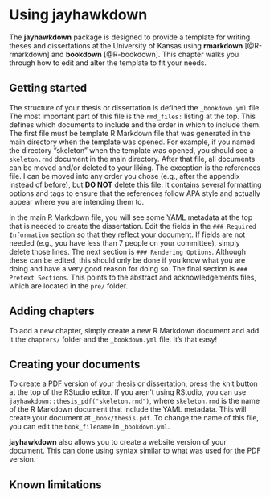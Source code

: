 # Using jayhawkdown

The **jayhawkdown** package is designed to provide a template for writing theses and dissertations at the University of Kansas using **rmarkdown** [@R-rmarkdown] and **bookdown** [@R-bookdown]. This chapter walks you through how to edit and alter the template to fit your needs.

## Getting started

The structure of your thesis or dissertation is defined the `_bookdown.yml` file. The most important part of this file is the `rmd_files:` listing at the top. This defines which documents to include and the order in which to include them. The first file must be template R Markdown file that was generated in the main directory when the template was opened. For example, if you named the directory "skeleton" when the template was opened, you should see a `skeleton.rmd` document in the main directory. After that file, all documents can be moved and/or deleted to your liking. The exception is the references file. I can be moved into any order you chose (e.g., after the appendix instead of before), but **DO NOT** delete this file. It contains several formatting options and tags to ensure that the references follow APA style and actually appear where you are intending them to.

In the main R Markdown file, you will see some YAML metadata at the top that is needed to create the dissertation. Edit the fields in the `### Required Information` section so that they reflect your document. If fields are not needed (e.g., you have less than 7 people on your committee), simply delete those lines. The next section is `### Rendering Options`. Although these can be edited, this should only be done if you know what you are doing and have a very good reason for doing so. The final section is `### Pretext Sections`. This points to the abstract and acknowledgements files, which are located in the `pre/` folder.

## Adding chapters

To add a new chapter, simply create a new R Markdown document and add it the `chapters/` folder and the `_bookdown.yml` file. It's that easy!

## Creating your documents

To create a PDF version of your thesis or dissertation, press the knit button at the top of the RStudio editor. If you aren't using RStudio, you can use `jayhawkdown::thesis_pdf("skeleton.rmd")`, where `skeleton.rmd` is the name of the R Markdown document that include the YAML metadata. This will create your document at `_book/thesis.pdf`. To change the name of this file, you can edit the `book_filename` in `_bookdown.yml`.

**jayhawkdown** also allows you to create a website version of your document. This can done using syntax similar to what was used for the PDF version. 

## Known limitations


